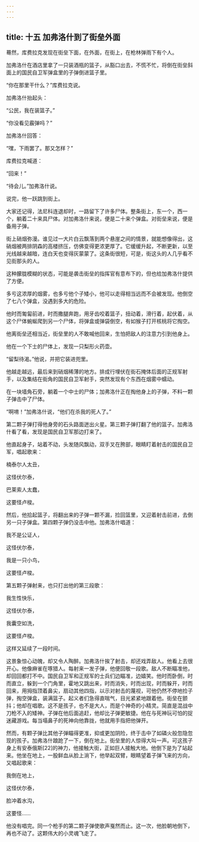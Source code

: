 ```yaml
---
---
---
```

title: 十五 加弗洛什到了街垒外面
---




蓦然，库费拉克发现在街垒下面，在外面，在街上，在枪林弹雨下有个人。

加弗洛什在酒店里拿了一只装酒瓶的篮子，从豁口出去，不慌不忙，将倒在街垒斜面上的国民自卫军弹盒里的子弹倒进篮子里。

“你在那里干什么？”库费拉克说。

加弗洛什抬起头：

“公民，我在装篮子。”

“你没看见霰弹吗？”

加弗洛什回答：

“嘿，下雨罢了。那又怎样？”

库费拉克喊道：

“回来！”

“待会儿。”加弗洛什说。

说完，他一跃跳到街上。

大家还记得，法尼科连退却时，一路留下了许多尸体。整条街上，东一个，西一个，躺着二十来具尸体。对加弗洛什来说，便是二十来个弹盒。对街垒来说，便是备用子弹。

街上硝烟弥漫。谁见过一大片白云飘落到两个悬崖之间的情景，就能想像得出，这硝烟被两排阴森的高楼挤压，仿佛变得更浓更厚了。它缓缓升起，不断更新，以至光线越来越暗，连白天也变得灰蒙蒙了。这条街很短，可是，街这头的人几乎看不见街那头的人。

这种朦胧模糊的状态，可能是袭击街垒的指挥官有意布下的，但也给加弗洛什提供了方便。

多亏这浓厚的烟雾，也多亏他个子矮小，他可以走得相当远而不会被发现。他倒空了七八个弹盒，没遇到多大的危险。

他时而匍匐前进，时而撒腿奔跑，用牙齿咬着篮子，扭动着，滑行着，起伏着，从这个尸体蜿蜒爬到另一个尸体，将弹盒或弹袋倒空，有如猴子打开核桃将它掏空。

他离街垒还相当近，街垒里的人不敢喊他回来，生怕把敌人的注意力引到他身上。

他在一个下士的尸体上，发现一只梨形火药壶。

“留梨待渴。”他说，并把它装进兜里。

他越走越远，最后来到硝烟稀薄的地方。排成行埋伏在街石掩体后面的正规军射手，以及集结在街角的国民自卫军射手，突然发现有个东西在烟雾中蠕动。

在一块墙角石旁，躺着一个中士的尸体；加弗洛什正在掏他身上的子弹，不料一颗子弹击中了尸体。

“啊唷！”加弗洛什说，“他们在杀我的死人了。”

第二颗子弹打得他身旁的石头路面迸出火星。第三颗子弹打翻了他的篮子。加弗洛什看了看，发现是国民自卫军那边打来了。

他直起身子，站着不动，头发随风飘动，双手叉在胯部，眼睛盯着射击的国民自卫军，唱起歌来：

楠泰尔人太丑，

这怪伏尔泰，

巴莱索人太蠢，

这要怪卢梭。

然后，他拾起篮子，将翻出来的子弹一颗不漏，捡回篮里，又迎着射击前进，去倒另一只子弹盒。第四颗子弹仍没击中他。加弗洛什唱道：

我不是公证人，

这怪伏尔泰，

我是一只小鸟，

这要怪卢梭。

第五颗子弹射来，也只打出他的第三段歌：

我生性快乐，

这怪伏尔泰，

我囊空如洗，

这要怪卢梭。

这样又延续了一段时间。

这景象惊心动魄，却又令人陶醉。加弗洛什挨了射击，却还戏弄敌人。他看上去很开心。他像麻雀在啄猎人。每射来一发子弹，他便回敬一段歌。敌人不断瞄准他，却回回都打不中。国民自卫军和正规军的士兵们边瞄准，边嬉笑。他时而卧倒，时而直立，躲到一个门角里，霍地又跳出来，时而消失，时而出现，时而躲开，时而回来，用拇指顶着鼻尖，扇动其他四指，以示对射击的蔑视，可他仍然不停地捡子弹，掏空弹盒，装满篮子。起义者们急得直喘气，目光紧紧地跟着他。街垒在颤抖；他却在唱歌。这不是孩子，也不是大人，而是个神奇的小精灵。简直是混战中刀枪不入的矮神。子弹在他后面追赶，他却比子弹更敏捷。他在与死神玩可怕的捉迷藏游戏。每当塌鼻子的死神向他靠拢，他就用手指把他弹开。

然而，有颗子弹比其他子弹瞄得更准，抑或更加阴险，终于击中了如磷火般忽隐忽现的孩子。加弗洛什踉跄了一下，倒在地上。街垒里的人惊得大叫一声。可这孩子身上有安泰俄斯[22]的神力，他接触大街，正如巨人接触大地。他倒下是为了站起来。他坐在地上，一股鲜血从脸上淌下，他举起双臂，眼睛望着子弹飞来的方向，又唱起歌来：

我倒在地上，

这怪伏尔泰，

脸冲着水沟，

这要怪……

他没有唱完。同一个枪手的第二颗子弹使歌声戛然而止。这一次，他脸朝地倒下，再也不动了。这颗伟大的小灵魂飞走了。